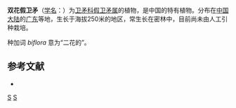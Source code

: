 {{Speciesbox
| taxon = Microtropis biflora
| authority = Merr. et F.L.Freeman, 1940
}}

'''双花假卫矛'''（[[学名|学名]]：{{lang|la|''Microtropis biflora''}}）为[[卫矛科|卫矛科]][[假卫矛属|假卫矛属]]的植物，是中国的特有植物。分布在[[中国大陆|中国大陆]]的[[广东|广东]]等地，生长于海拔250米的地区，常生长在密林中，目前尚未由人工引种栽培。

种加词 ''biflora'' 意为“二花的”。

== 参考文献 ==
<div class="references-small">
* {{cite web| url =http://www.bioinfo.cn/db05/KmzwSpecies.php?action=view&id=2002| title =双花假卫矛| work =《中国高等植物数据库全库》| publisher =中国科学院微生物研究所| author =昆明植物研究所| accessdate =2009-02-22| deadurl =yes| archiveurl =https://web.archive.org/web/20160305030859/http://www.bioinfo.cn/db05/KmzwSpecies.php?action=view&id=2002| archivedate =2016-03-05}}
</div>
{{Taxonbar|from=Q10912504}}

[[Category:假卫矛属|S]]
[[Category:1940年描述的植物|S]]


{{植物小作品}}